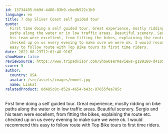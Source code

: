 ```yaml
---
id: 13734495-bb9d-4486-83b9-cbedb522c1b9
language: en
title: 7 day Sliver Coast self guided tour
quote:
  First time doing a self guided tour. Great experience, mostly ridding on bike
  paths along the water or in low traffic areas. Beautiful scenery. Sergio and
  his team were excellent, from fitting the bikes, explaining the route etc.
  checked up on us every evening to make sure we were ok. I would recommend this
  easy to follow route with Top Bike tours to first time riders.
date: 2022-08-23T12:01:48.916Z
showHome: false
reviewSource: https://www.tripadvisor.com/ShowUserReviews-g189180-d4105907-r860785519-Top_Bike_Tours_Portugal-Porto_Porto_District_Northern_Portugal.html
score: 5
author:
  country: USA
  avatar: /src/assets/images/emmet.jpg
  name: Liakat
relatedProduct: 0d485c8c-d529-4654-b43c-87655fea785c
---
```


First time doing a self guided tour. Great experience, mostly ridding on bike
paths along the water or in low traffic areas. Beautiful scenery. Sergio and his
team were excellent, from fitting the bikes, explaining the route etc. checked
up on us every evening to make sure we were ok. I would recommend this easy to
follow route with Top Bike tours to first time riders.
